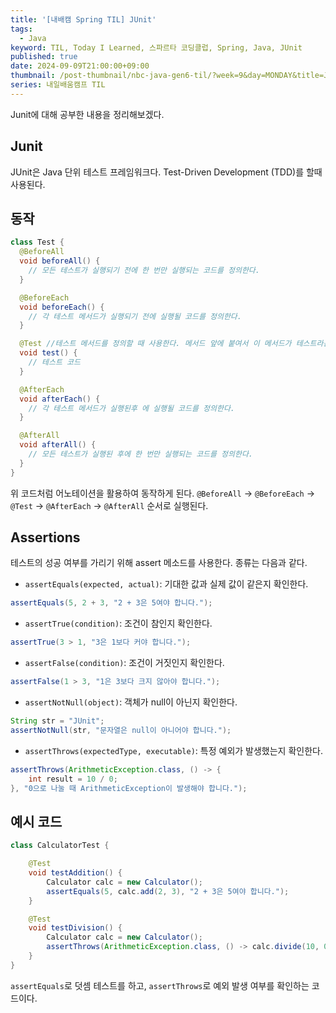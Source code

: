 ```yaml
---
title: '[내배캠 Spring TIL] JUnit'
tags:
  - Java
keyword: TIL, Today I Learned, 스파르타 코딩클럽, Spring, Java, JUnit
published: true
date: 2024-09-09T21:00:00+09:00
thumbnail: /post-thumbnail/nbc-java-gen6-til/?week=9&day=MONDAY&title=JUnit
series: 내일배움캠프 TIL
---
```


Junit에 대해 공부한 내용을 정리해보겠다.

## Junit

JUnit은 Java 단위 테스트 프레임워크다. Test-Driven Development (TDD)를 할때 사용된다.

## 동작

```java path="Test.java"
class Test {
  @BeforeAll
  void beforeAll() {
    // 모든 테스트가 실행되기 전에 한 번만 실행되는 코드를 정의한다.
  }

  @BeforeEach
  void beforeEach() {
    // 각 테스트 메서드가 실행되기 전에 실행될 코드를 정의한다.
  }

  @Test //테스트 메서드를 정의할 때 사용한다. 메서드 앞에 붙여서 이 메서드가 테스트라는 것을 명시한다.
  void test() {
    // 테스트 코드
  }

  @AfterEach
  void afterEach() {
    // 각 테스트 메서드가 실행된후 에 실행될 코드를 정의한다.
  }

  @AfterAll
  void afterAll() {
    // 모든 테스트가 실행된 후에 한 번만 실행되는 코드를 정의한다.
  }
}
```

위 코드처럼 어노테이션을 활용하여 동작하게 된다. `@BeforeAll` → `@BeforeEach` → `@Test` → `@AfterEach` → `@AfterAll` 순서로 실행된다.

## Assertions

테스트의 성공 여부를 가리기 위해 assert 메소드를 사용한다. 종류는 다음과 같다.

- `assertEquals(expected, actual)`: 기대한 값과 실제 값이 같은지 확인한다.

```java path="Test.java"
assertEquals(5, 2 + 3, "2 + 3은 5여야 합니다.");
```

- `assertTrue(condition)`: 조건이 참인지 확인한다.

```java path="Test.java"
assertTrue(3 > 1, "3은 1보다 커야 합니다.");
```

- `assertFalse(condition)`: 조건이 거짓인지 확인한다.

```java path="Test.java"
assertFalse(1 > 3, "1은 3보다 크지 않아야 합니다.");
```

- `assertNotNull(object)`: 객체가 null이 아닌지 확인한다.

```java path="Test.java"
String str = "JUnit";
assertNotNull(str, "문자열은 null이 아니어야 합니다.");
```

- `assertThrows(expectedType, executable)`: 특정 예외가 발생했는지 확인한다.

```java path="Test.java"
assertThrows(ArithmeticException.class, () -> {
    int result = 10 / 0;
}, "0으로 나눌 때 ArithmeticException이 발생해야 합니다.");
```

## 예시 코드

```java path="CalculatorTest.java"
class CalculatorTest {

    @Test
    void testAddition() {
        Calculator calc = new Calculator();
        assertEquals(5, calc.add(2, 3), "2 + 3은 5여야 합니다.");
    }

    @Test
    void testDivision() {
        Calculator calc = new Calculator();
        assertThrows(ArithmeticException.class, () -> calc.divide(10, 0), "0으로 나눌 때 예외가 발생해야 합니다.");
    }
}
```

`assertEquals`로 덧셈 테스트를 하고, `assertThrows`로 예외 발생 여부를 확인하는 코드이다.
